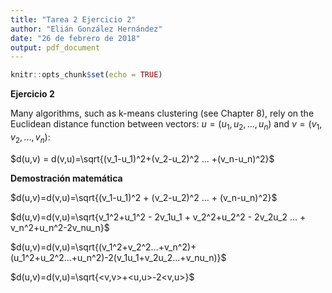 ```yaml
---
title: "Tarea 2 Ejercicio 2"
author: "Elián González Hernández"
date: "26 de febrero de 2018"
output: pdf_document
---
```


```r
knitr::opts_chunk$set(echo = TRUE)
```

**Ejercicio 2**

Many algorithms, such as k-means clustering (see Chapter 8),
rely on the Euclidean distance function between vectors:
$u=(u_1, u_2, . . . , u_n)$ and $v = (v_1, v_2, . . . , v_n)$:

$d(u,v) = d(v,u)=\sqrt{(v_1-u_1)^2+(v_2-u_2)^2 ... +(v_n-u_n)^2}$

**Demostración matemática**

$d(u,v)=d(v,u)=\sqrt{(v_1-u_1)^2 + (v_2-u_2)^2 ... + (v_n-u_n)^2}$

$d(u,v)=d(v,u)=\sqrt{v_1^2+u_1^2 - 2v_1u_1 + v_2^2+u_2^2 - 2v_2u_2 ... + v_n^2+u_n^2-2v_nu_n}$

$d(u,v)=d(v,u)=\sqrt{(v_1^2+v_2^2...+v_n^2)+(u_1^2+u_2^2...+u_n^2)-2(v_1u_1+v_2u_2...+v_nu_n)}$

$d(u,v)=d(v,u)=\sqrt{<v,v>+<u,u>-2<v,u>}$


